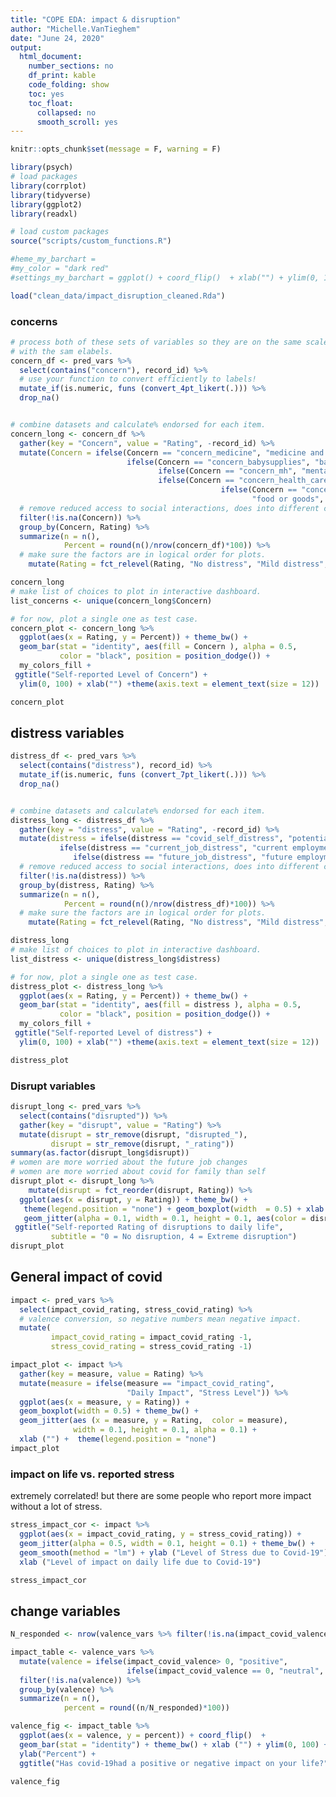 ```yaml
---
title: "COPE EDA: impact & disruption"
author: "Michelle.VanTieghem"
date: "June 24, 2020"
output:
  html_document:
    number_sections: no
    df_print: kable
    code_folding: show
    toc: yes
    toc_float:
      collapsed: no
      smooth_scroll: yes
---
```



```r
knitr::opts_chunk$set(message = F, warning = F)

library(psych)
# load packages
library(corrplot)
library(tidyverse)
library(ggplot2)
library(readxl)

# load custom packages
source("scripts/custom_functions.R")

#heme_my_barchart =
#my_color = "dark red"
#settings_my_barchart = ggplot() + coord_flip()  + xlab("") + ylim(0, 100) 

```

```r
load("clean_data/impact_disruption_cleaned.Rda")
```


### concerns

```r
# process both of these sets of variables so they are on the same scale 
# with the sam elabels.
concern_df <- pred_vars %>%
  select(contains("concern"), record_id) %>% 
  # use your function to convert efficiently to labels! 
  mutate_if(is.numeric, funs (convert_4pt_likert(.))) %>%
  drop_na()


# combine datasets and calculate% endorsed for each item.
concern_long <- concern_df %>%
  gather(key = "Concern", value = "Rating", -record_id) %>%
  mutate(Concern = ifelse(Concern == "concern_medicine", "medicine and hygiene supplies", 
                          ifelse(Concern == "concern_babysupplies", "baby supplies", 
                                 ifelse(Concern == "concern_mh", "mental health care",
                                 ifelse(Concern == "concern_health_care", "general health care", 
                                               ifelse(Concern == "concern_food", 
                                                      "food or goods", NA)))))) %>% 
  # remove reduced access to social interactions, does into different category!
  filter(!is.na(Concern)) %>%
  group_by(Concern, Rating) %>%
  summarize(n = n(), 
            Percent = round(n()/nrow(concern_df)*100)) %>%
  # make sure the factors are in logical order for plots.
    mutate(Rating = fct_relevel(Rating, "No distress", "Mild distress", "Moderate distress", "High distress"))

concern_long
# make list of choices to plot in interactive dashboard.
list_concerns <- unique(concern_long$Concern)

# for now, plot a single one as test case.
concern_plot <- concern_long %>%
  ggplot(aes(x = Rating, y = Percent)) + theme_bw() + 
  geom_bar(stat = "identity", aes(fill = Concern ), alpha = 0.5,
           color = "black", position = position_dodge()) +
  my_colors_fill +
 ggtitle("Self-reported Level of Concern") +
  ylim(0, 100) + xlab("") +theme(axis.text = element_text(size = 12)) 

concern_plot

```

## distress variables

```r

distress_df <- pred_vars %>%
  select(contains("distress"), record_id) %>%
  mutate_if(is.numeric, funs (convert_7pt_likert(.))) %>%
  drop_na()


# combine datasets and calculate% endorsed for each item.
distress_long <- distress_df %>%
  gather(key = "distress", value = "Rating", -record_id) %>%
  mutate(distress = ifelse(distress == "covid_self_distress", "potential covid-19 illness (self)",  ifelse(distress == "covid_family_distress", "potential covid-19 illness in friends or family", 
           ifelse(distress == "current_job_distress", "current employment and financial impacts",
              ifelse(distress == "future_job_distress", "future employment and financial impacts",  NA))))) %>% 
  # remove reduced access to social interactions, does into different category!
  filter(!is.na(distress)) %>%
  group_by(distress, Rating) %>%
  summarize(n = n(), 
            Percent = round(n()/nrow(distress_df)*100)) %>%
  # make sure the factors are in logical order for plots.
    mutate(Rating = fct_relevel(Rating, "No distress", "Mild distress", "Moderate distress", "High distress"))

distress_long
# make list of choices to plot in interactive dashboard.
list_distress <- unique(distress_long$distress)

# for now, plot a single one as test case.
distress_plot <- distress_long %>%
  ggplot(aes(x = Rating, y = Percent)) + theme_bw() + 
  geom_bar(stat = "identity", aes(fill = distress ), alpha = 0.5,
           color = "black", position = position_dodge()) +
  my_colors_fill +
 ggtitle("Self-reported Level of distress") +
  ylim(0, 100) + xlab("") +theme(axis.text = element_text(size = 12)) 

distress_plot
```



### Disrupt variables
```r
disrupt_long <- pred_vars %>%
  select(contains("disrupted")) %>%
  gather(key = "disrupt", value = "Rating") %>%
  mutate(disrupt = str_remove(disrupt, "disrupted_"), 
         disrupt = str_remove(disrupt, "_rating"))
summary(as.factor(disrupt_long$disrupt))
# women are more worried about the future job changes 
# women are more worried about covid for family than self
disrupt_plot <- disrupt_long %>%
    mutate(disrupt = fct_reorder(disrupt, Rating)) %>%
  ggplot(aes(x = disrupt, y = Rating)) + theme_bw() +
   theme(legend.position = "none") + geom_boxplot(width  = 0.5) + xlab ("") +
   geom_jitter(alpha = 0.1, width = 0.1, height = 0.1, aes(color = disrupt)) + 
 ggtitle("Self-reported Rating of disruptions to daily life", 
         subtitle = "0 = No disruption, 4 = Extreme disruption")
disrupt_plot

```

## General impact of covid
```r
impact <- pred_vars %>%
  select(impact_covid_rating, stress_covid_rating) %>%
  # valence conversion, so negative numbers mean negative impact.
  mutate(
         impact_covid_rating = impact_covid_rating -1, 
         stress_covid_rating = stress_covid_rating -1)
```

```r
impact_plot <- impact %>%
  gather(key = measure, value = Rating) %>% 
  mutate(measure = ifelse(measure == "impact_covid_rating", 
                          "Daily Impact", "Stress Level")) %>%
  ggplot(aes(x = measure, y = Rating)) + 
  geom_boxplot(width = 0.5) + theme_bw() + 
  geom_jitter(aes (x = measure, y = Rating,  color = measure), 
              width = 0.1, height = 0.1, alpha = 0.1) + 
  xlab ("") +  theme(legend.position = "none") 
impact_plot
```

### impact on life vs. reported stress
extremely correlated! but there are some people who report more impact without a lot of stress.
```r

stress_impact_cor <- impact %>%
  ggplot(aes(x = impact_covid_rating, y = stress_covid_rating)) +
  geom_jitter(alpha = 0.5, width = 0.1, height = 0.1) + theme_bw() +
  geom_smooth(method = "lm") + ylab ("Level of Stress due to Covid-19") + 
  xlab ("Level of impact on daily life due to Covid-19")

stress_impact_cor
```

## change variables 

```r
N_responded <- nrow(valence_vars %>% filter(!is.na(impact_covid_valence)))

impact_table <- valence_vars %>%  
  mutate(valence = ifelse(impact_covid_valence> 0, "positive",
                          ifelse(impact_covid_valence == 0, "neutral", "negative"))) %>%
  filter(!is.na(valence)) %>%
  group_by(valence) %>%
  summarize(n = n(), 
            percent = round((n/N_responded)*100))

valence_fig <- impact_table %>%
  ggplot(aes(x = valence, y = percent)) + coord_flip()  +
  geom_bar(stat = "identity") + theme_bw() + xlab ("") + ylim(0, 100) +
  ylab("Percent") +
  ggtitle("Has covid-19had a positive or negative impact on your life?")

valence_fig
```


